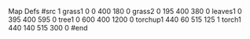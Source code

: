 ﻿Map Defs
#src 1
grass1
0 0 400 180
0
grass2
0 195 400 380
0
leaves1
0 395 400 595
0
tree1
0 600 400 1200
0
torchup1
440 60 515 125
1
torch1
440 140 515 300
0
#end